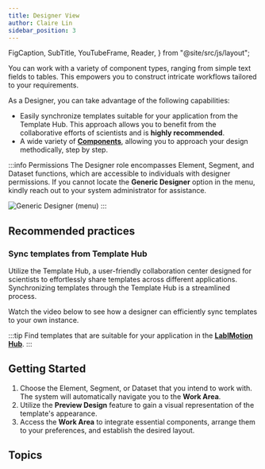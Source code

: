 ```yaml
---
title: Designer View
author: Claire Lin
sidebar_position: 3
---
```


  FigCaption,
  SubTitle,
  YouTubeFrame,
  Reader,
} from "@site/src/js/layout";

<SubTitle text="Designer supports a wild range of component types, from simple text field to table, and allow to set up a workflow." />
<Reader text="Designer" />

You can work with a variety of component types, ranging from simple text fields to tables. This empowers you to construct intricate workflows tailored to your requirements.

As a Designer, you can take advantage of the following capabilities:

- Easily synchronize templates suitable for your application from the Template Hub. This approach allows you to benefit from the collaborative efforts of scientists and is **highly recommended**.
- A wide variety of **[Components](designer/components/)**, allowing you to approach your design methodically, step by step.

:::info Permissions
The Designer role encompasses Element, Segment, and Dataset functions, which are accessible to individuals with designer permissions. If you cannot locate the **Generic Designer** option in the menu, kindly reach out to your system administrator for assistance.

<img src={designerMenu} alt="Generic Designer (menu)" />
:::

## Recommended practices

### Sync templates from Template Hub

Utilize the Template Hub, a user-friendly collaboration center designed for scientists to effortlessly share templates across different applications. Synchronizing templates through the Template Hub is a streamlined process.

Watch the video below to see how a designer can efficiently sync templates to your own instance.

<YouTubeFrame
  src="https://www.youtube-nocookie.com/embed/gddh2q5XYvQ"
  title="Sync Dataset from LabIMotion Hub"
/>

:::tip
Find templates that are suitable for your application in the **[LabIMotion Hub](https://www.chemotion-repository.net/home/genericHub)**.
:::

## Getting Started

1. Choose the Element, Segment, or Dataset that you intend to work with. The system will automatically navigate you to the **Work Area**.
2. Utilize the **Preview Design** feature to gain a visual representation of the template's appearance.
3. Access the **Work Area** to integrate essential components, arrange them to your preferences, and establish the desired layout.

<YouTubeFrame
  src="https://www.youtube-nocookie.com/embed/8o1U4QXU-B0"
  title="Designer, you design what you need."
/>

<FigCaption text="Designer, you design what you need." />

## Topics

<DocCardList />
